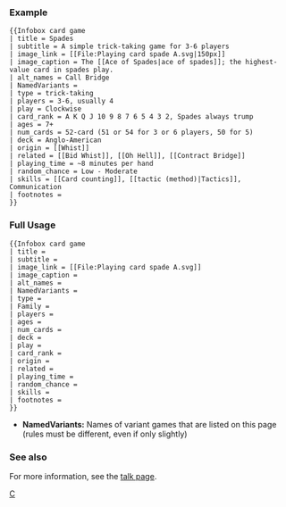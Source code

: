 {{Documentation subpage}}
<!-- PLEASE ADD CATEGORIES AND INTERWIKIS AT THE BOTTOM OF THIS PAGE -->

=== Example ===

{{Infobox card game
| title = Spades
| subtitle = A simple trick-taking game for 3-6 players
| image_link = [[File:Playing card spade A.svg|150px]]
| image_caption = The [[Ace of Spades|ace of spades]]; the highest-value card in spades play.
| alt_names = Call Bridge
| type = trick-taking
| players = 3-6, usually 4
| play = Clockwise
| card_rank = A K Q J 10 9 8 7 6 5 4 3 2, Spades always trump
| ages = 7+
| num_cards = 52-card (51 or 54 for 3 or 6 players, 50 for 5)
| deck = Anglo-American
| origin = [[Whist]]
| related = [[Bid Whist]], [[Oh Hell]], [[Contract Bridge]]
| playing_time = ~8 minutes per hand
| random_chance = Low - Moderate
| skills = [[Card counting]], [[tactic (method)|Tactics]], Communication
| footnotes =
}}
<pre style="overflow:auto">{{Infobox card game
| title = Spades
| subtitle = A simple trick-taking game for 3-6 players
| image_link = [[File:Playing card spade A.svg|150px]]
| image_caption = The [[Ace of Spades|ace of spades]]; the highest-value card in spades play.
| alt_names = Call Bridge
| NamedVariants = 
| type = trick-taking
| players = 3-6, usually 4
| play = Clockwise
| card_rank = A K Q J 10 9 8 7 6 5 4 3 2, Spades always trump
| ages = 7+
| num_cards = 52-card (51 or 54 for 3 or 6 players, 50 for 5)
| deck = Anglo-American
| origin = [[Whist]]
| related = [[Bid Whist]], [[Oh Hell]], [[Contract Bridge]]
| playing_time = ~8 minutes per hand
| random_chance = Low - Moderate
| skills = [[Card counting]], [[tactic (method)|Tactics]], Communication
| footnotes =
}}</pre>

=== Full Usage ===
<pre style="overflow:auto">{{Infobox card game
| title =
| subtitle = 
| image_link = [[File:Playing card spade A.svg]]
| image_caption = 
| alt_names =
| NamedVariants = 
| type = 
| Family = 
| players = 
| ages = 
| num_cards = 
| deck = 
| play = 
| card_rank =
| origin =
| related =
| playing_time = 
| random_chance = 
| skills = 
| footnotes =
}}</pre>

* '''NamedVariants:''' Names of variant games that are listed on this page (rules must be different, even if only slightly)

=== See also ===
For more information, see the [[Wikipedia talk:WikiProject Games/Infobox|talk page]].

<includeonly>
[[Category:遊戲信息框模板|C]]

</includeonly>